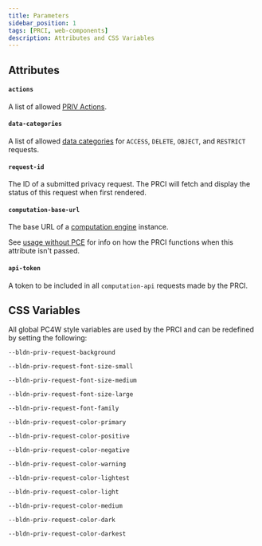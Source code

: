 ```yaml
---
title: Parameters
sidebar_position: 1
tags: [PRCI, web-components]
description: Attributes and CSS Variables
---
```


## Attributes

#### `actions`

A list of allowed [PRIV Actions](https://github.com/blindnet-io/product-management/blob/main/refs/schemas/priv/RFC-PRIV.md#actions).

#### `data-categories`

A list of allowed [data categories](https://github.com/blindnet-io/product-management/blob/main/refs/schemas/priv/RFC-PRIV.md#data-categories) for `ACCESS`, `DELETE`, `OBJECT`, and `RESTRICT` requests.

#### `request-id`

The ID of a submitted privacy request. The PRCI will fetch and display the status of this request when first rendered.

#### `computation-base-url`

The base URL of a [computation engine](/docs/computation) instance.

See [usage without PCE](./usage-without-pce) for info on how the PRCI functions when this attribute isn't passed.

#### `api-token`

A token to be included in all `computation-api` requests made by the PRCI.

## CSS Variables

All global PC4W style variables are used by the PRCI and can be redefined by setting the following:

`--bldn-priv-request-background`

`--bldn-priv-request-font-size-small`

`--bldn-priv-request-font-size-medium`

`--bldn-priv-request-font-size-large`

`--bldn-priv-request-font-family`

`--bldn-priv-request-color-primary`

`--bldn-priv-request-color-positive`

`--bldn-priv-request-color-negative`

`--bldn-priv-request-color-warning`

`--bldn-priv-request-color-lightest`

`--bldn-priv-request-color-light`

`--bldn-priv-request-color-medium`

`--bldn-priv-request-color-dark`

`--bldn-priv-request-color-darkest`